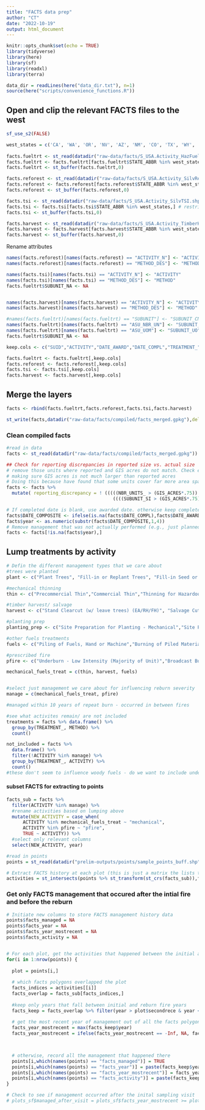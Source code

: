 ```yaml
---
title: "FACTS data prep"
author: "CT"
date: "2022-10-19"
output: html_document
---
```


```r
knitr::opts_chunk$set(echo = TRUE)
library(tidyverse)
library(here)
library(sf)
library(readxl)
library(terra)

data_dir = readLines(here("data_dir.txt"), n=1)
source(here("scripts/convenience_functions.R"))

```

## Open and clip the relevant FACTS files to the west
```r

sf_use_s2(FALSE)

west_states = c('CA', 'WA', 'OR', 'NV', 'AZ', 'NM', 'CO', 'TX', 'WY', 'MT', 'ID', 'UT')
  
facts.fueltrt <- st_read(datadir("raw-data/facts/S_USA.Activity_HazFuelTrt_PL.shp"))
facts.fueltrt <- facts.fueltrt[facts.fueltrt$STATE_ABBR %in% west_states,] # restrict to western states
facts.fueltrt <- st_buffer(facts.fueltrt,0)

facts.reforest <- st_read(datadir("raw-data/facts/S_USA.Activity_SilvReforestation.shp"))
facts.reforest <- facts.reforest[facts.reforest$STATE_ABBR %in% west_states,] # restrict to western states
facts.reforest <- st_buffer(facts.reforest,0)

facts.tsi <- st_read(datadir("raw-data/facts/S_USA.Activity_SilvTSI.shp"))
facts.tsi <- facts.tsi[facts.tsi$STATE_ABBR %in% west_states,] # restrict to western states
facts.tsi <- st_buffer(facts.tsi,0)

facts.harvest <- st_read(datadir("raw-data/facts/S_USA.Activity_TimberHarvest.shp"))
facts.harvest <- facts.harvest[facts.harvest$STATE_ABBR %in% west_states,] # restrict to western states
facts.harvest <- st_buffer(facts.harvest,0)
```

Rename attributes
```r
names(facts.reforest)[names(facts.reforest) == "ACTIVITY_N"] <- "ACTIVITY"
names(facts.reforest)[names(facts.reforest) == "METHOD_DES"] <- "METHOD"

names(facts.tsi)[names(facts.tsi) == "ACTIVITY_N"] <- "ACTIVITY"
names(facts.tsi)[names(facts.tsi) == "METHOD_DES"] <- "METHOD"
facts.fueltrt$SUBUNIT_NA <- NA


names(facts.harvest)[names(facts.harvest) == "ACTIVITY_N"] <- "ACTIVITY"
names(facts.harvest)[names(facts.harvest) == "METHOD_DES"] <- "METHOD"

#names(facts.fueltrt)[names(facts.fueltrt) == "SUBUNIT"] <- "SUBUNIT_CN"
names(facts.fueltrt)[names(facts.fueltrt) == "ASU_NBR_UN"] <- "SUBUNIT_SI"
names(facts.fueltrt)[names(facts.fueltrt) == "ASU_UOM"] <- "SUBUNIT_UO"
facts.fueltrt$SUBUNIT_NA <- NA

keep.cols <- c("SUID","ACTIVITY","DATE_AWARD","DATE_COMPL","TREATMENT_","METHOD","NBR_UNITS_","UOM","DATE_PLANN","COST_PER_U","METHOD","EQUIPMENT_","PRODUCTIVI","TREATMENT_","DATA_SOURC","SUBUNIT","DATA_SOU_1","GIS_ACRES","SHAPE_AREA","NBR_UNITS_","UOM","SUBUNIT_SI","SUBUNIT_UO","SUBUNIT_NA")

facts.fueltrt <- facts.fueltrt[,keep.cols]
facts.reforest <- facts.reforest[,keep.cols]
facts.tsi <- facts.tsi[,keep.cols]
facts.harvest <- facts.harvest[,keep.cols]
```

## Merge the layers
```r

facts <- rbind(facts.fueltrt,facts.reforest,facts.tsi,facts.harvest)

st_write(facts,datadir("raw-data/facts/compiled/facts_merged.gpkg"),delete_dsn=TRUE)

```


### Clean compiled facts
```r
#read in data
facts <- st_read(datadir("raw-data/facts/compiled/facts_merged.gpkg"))
```

```r
## Check for reporting discrepancies in reported size vs. actual size
# remove those units where reported and GIS acres do not match. Check either NBR_UNTIS or SUBUNIT_S and allow either to match
# making sure GIS acres is not much larger than reported acres
# Doing this because have found that some units cover far more area spatially than were really reported to be treated
facts <- facts %>%
  mutate( reporting_discrepancy = ! (((((NBR_UNITS_ > (GIS_ACRES*.75)) ) | ((NBR_UNITS_ > (GIS_ACRES - 25)) ))) |
                                       ((((SUBUNIT_SI > (GIS_ACRES*.75)) ) | ((SUBUNIT_SI > (GIS_ACRES - 25)) )))) )

# If completed date is blank, use awarded date. otherwise keep completed date as it was.
facts$DATE_COMPOSITE <- ifelse(is.na(facts$DATE_COMPL),facts$DATE_AWARD %>% as.character,facts$DATE_COMPL %>% as.character)
facts$year <- as.numeric(substr(facts$DATE_COMPOSITE,1,4))
# Remove management that was not actually performed (e.g., just planned)
facts <- facts[!is.na(facts$year),]
```

## Lump treatments by activity
```r

# Defin the different management types that we care about
#trees were planted
plant <- c("Plant Trees", "Fill-in or Replant Trees", "Fill-in Seed or Reseed Trees")

#mechanical thinning
thin <- c("Precommercial Thin","Commercial Thin","Thinning for Hazardous Fuels Reduction","Single-tree Selection Cut (UA/RH/FH)", "Inland Fish Thinning for Fish Habitat Improvement", "Liberation Cut", "Precommercial thinning for visual", "Wildlife Habitat Precommercial thinning", "Anadromous Fish Thinning for Fish Habitat Improvement", "Site Preparation for Natural Regeneration - Other", "Site Preparation for Planting - Other", "Site Preparation for Seeding - Other", "Tree Release and Weed")

#timber harvest/ salvage
harvest <- c("Stand Clearcut (w/ leave trees) (EA/RH/FH)", "Salvage Cut (intermediate treatment, not regeneration)","Stand Clearcut (EA/RH/FH)","Patch Clearcut (EA/RH/FH)","Overstory Removal Cut (from advanced regeneration) (EA/RH/FH)","Sanitation Cut","Group Selection Cut (UA/RH/FH)","Overstory Removal Cut (from advanced regeneration) (EA/RH/FH)","Seed-tree Seed Cut (with and without leave trees) (EA/RH/NFH)","Shelterwood Removal Cut (EA/NRH/FH)", "Shelterwood Preparatory Cut (EA/NRH/NFH)", "Improvement Cut", "Shelterwood Establishment Cut (with or without leave trees) (EA/RH/NFH)", "Seed-tree Final Cut (EA/NRH/FH)", "Fuel Break", "Harvest Without Restocking", "Patch Clearcut (w/ leave trees) (EA/RH/FH)", "Recreation Removal of hazard trees and snags - Area", "Seed-tree Preparatory Cut (EA/NRH/NFH)", "Seed-tree Removal Cut (w/ leave trees) (EA/NRH/FH)", "Shelterwood Removal Cut (w/ leave trees) (EA/NRH/FH)", "Two-aged Coppice Cut (w/res) (2A/RH/FH)","Two-aged Preparatory Cut (w/res) (2A/NRH/NFH)", "Two-aged Seed-tree Seed and Removal Cut (w/res) (2A/RH/FH)", "Two-aged Shelterwood Establishment and Removal Cut (w/ res) (2A/RH/FH)", "Two-aged Shelterwood Establishment Cut (w/res) (2A/RH/NFH)", "Two-aged Stand Clearcut (w/res) (2A/RH/FH)", "Wildlife Habitat Intermediate cut", "Wildlife Habitat Regeneration cut", "Coppice Cut (EA/RH/FH)", "Coppice Cut (w/leave trees) (EA/RH/FH)", "Two-aged Shelterwood Final Removal Cut (w/res) (2A/NRH/FH)", "Shelterwood Staged Removal Cut (EA/NRH/NFH)", "Two-aged Patch Clearcut (w/res) (2A/RH/FH)")

#planting prep
planting_prep <- c("Site Preparation for Planting - Mechanical","Site Preparation for Planting - Manual","Site Preparation for Planting - Burning", "Site Preparation for Planting - Other","Site Preparation for Natural Regeneration - Manual","Site Preparation for Natural Regeneration - Burning", "Slashing - Pre-Site Preparation", "Tree Release and Weed","Control of Understory Vegetation")

#other fuels treatments
fuels <- c("Piling of Fuels, Hand or Machine","Burning of Piled Material","Yarding - Removal of Fuels by Carrying or Dragging","Rearrangement of Fuels","Chipping of Fuels","Compacting/Crushing of Fuels","Pruning to Raise Canopy Height and Discourage Crown Fire","Prune", "Wildlife Habitat Slash treatment", "Wildlife Habitat Mechanical treatment")

#prescribed fire       
pfire <- c("Underburn - Low Intensity (Majority of Unit)","Broadcast Burning - Covers a majority of the unit", "Control of Understory Vegetation- Burning", "Jackpot Burning - Scattered concentrations", "Natural regeneration - prescribed fire", "Wildlife Habitat Prescribed fire")

mechanical_fuels_treat = c(thin, harvest, fuels)


#select just management we care about for influencing reburn severity
manage = c(mechanical_fuels_treat, pfire)

#managed within 10 years of repeat burn - occurred in between fires

#see what activites remain/ are not included
treatments = facts %>% data.frame() %>%
  group_by(TREATMENT_, METHOD) %>% 
  count()

not_included = facts %>% 
  data.frame() %>%
  filter(!ACTIVITY %in% manage) %>%
  group_by(TREATMENT_, ACTIVITY) %>%
  count()
#these don't seem to influence woody fuels - do we want to include understory fuels treatments as well?
```

#### subset FACTS for extracting to points
```r
facts_sub = facts %>% 
  filter(ACTIVITY %in% manage) %>% 
  #rename activities based on lumping above 
  mutate(NEW_ACTIVITY = case_when(
      ACTIVITY %in% mechanical_fuels_treat ~ "mechanical",
      ACTIVITY %in% pfire ~ "pfire",
      TRUE ~ ACTIVITY)) %>%
  #select only relevant columns
  select(NEW_ACTIVITY, year)

```


```r
#read in points
points = st_read(datadir("prelim-outputs/points/sample_points_buff.shp"))

# Extract FACTS history at each plot (this is just a matrix the lists the indices of each FACTS polygon that intersects each plot. Need to futher process it in the lines below to get the actual managmenet history)
activities = st_intersects(points %>% st_transform(st_crs(facts_sub)),facts_sub)

```

### Get only FACTS management that occured after the intial fire and before the reburn
```r
# Initiate new columns to store FACTS management history data
points$facts_managed = NA
points$facts_year = NA
points$facts_year_mostrecent = NA
points$facts_activity = NA


# For each plot, get the activities that happened between the initial and reburn year
for(i in 1:nrow(points)) {
  
  plot = points[i,]
  
  # which facts polygons overlapped the plot
  facts_indices = activities[[i]]
  facts_overlap = facts_sub[facts_indices,]
  
  #keep only years that fall between initial and reburn fire years
  facts_keep = facts_overlap %>% filter(year > plot$secondrece & year < plot$mostrecent)
  
  # get the most recent year of management out of all the facts polygons that occured between the two fire years
  facts_year_mostrecent = max(facts_keep$year)
  facts_year_mostrecent = ifelse(facts_year_mostrecent == -Inf, NA, facts_year_mostrecent)

  

  # otherwise, record all the management that happened there
  points[i,which(names(points) == "facts_managed")] = TRUE
  points[i,which(names(points) == "facts_year")] = paste(facts_keep$year,collapse=", ")
  points[i,which(names(points) == "facts_year_mostrecent")] = facts_year_mostrecent
  points[i,which(names(points) == "facts_activity")] = paste(facts_keep$NEW_ACTIVITY,collapse=", ")
}

# Check to see if management occurred after the inital sampling visit
# plots_sf$managed_after_visit = plots_sf$facts_year_mostrecent >= plots_sf$Sample_Year
```
